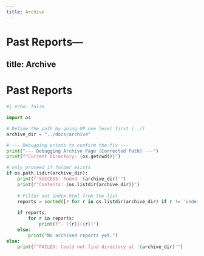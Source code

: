 ```yaml
---
title: Archive
---
```


# Past Reports---
title: Archive
---

# Past Reports

```python
#| echo: false

import os

# Define the path by going UP one level first (../)
archive_dir = "../docs/archive"

# --- Debugging prints to confirm the fix ---
print("--- Debugging Archive Page (Corrected Path) ---")
print(f"Current Directory: {os.getcwd()}")

# only proceed if folder exists
if os.path.isdir(archive_dir):
    print(f"SUCCESS: Found '{archive_dir}'")
    print(f"Contents: {os.listdir(archive_dir)}")
    
    # Filter out index.html from the list
    reports = sorted([r for r in os.listdir(archive_dir) if r != 'index.html'], reverse=True)
    
    if reports:
        for r in reports:
            print(f"- [{r}]({r})")
    else:
        print("No archived reports yet.")
else:
    print(f"FAILED: Could not find directory at '{archive_dir}'")

```

